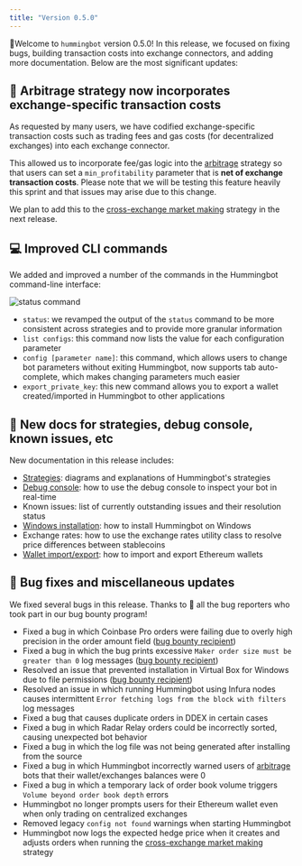 ```yaml
---
title: "Version 0.5.0"
---
```


🚀Welcome to `hummingbot` version 0.5.0! In this release, we focused on fixing bugs, building transaction costs into exchange connectors, and adding more documentation. Below are the most significant updates:

## 💸 Arbitrage strategy now incorporates exchange-specific transaction costs

As requested by many users, we have codified exchange-specific transaction costs such as trading fees and gas costs (for decentralized exchanges) into each exchange connector.

This allowed us to incorporate fee/gas logic into the [arbitrage](/strategies/arbitrage) strategy so that users can set a `min_profitability` parameter that is **net of exchange transaction costs**. Please note that we will be testing this feature heavily this sprint and that issues may arise due to this change.

We plan to add this to the [cross-exchange market making](/strategies/cross-exchange-market-making) strategy in the next release.

## 💻 Improved CLI commands

We added and improved a number of the commands in the Hummingbot command-line interface:

![status command](/img/status-command.png)

- `status`: we revamped the output of the `status` command to be more consistent across strategies and to provide more granular information
- `list configs`: this command now lists the value for each configuration parameter
- `config [parameter name]`: this command, which allows users to change bot parameters without exiting Hummingbot, now supports tab auto-complete, which makes changing parameters much easier
- `export_private_key`: this new command allows you to export a wallet created/imported in Hummingbot to other applications

## 📝 New docs for strategies, debug console, known issues, etc

New documentation in this release includes:

- [Strategies](/strategies/overview/): diagrams and explanations of Hummingbot's strategies
- [Debug console](/features/debug/): how to use the debug console to inspect your bot in real-time
- Known issues: list of currently outstanding issues and their resolution status
- [Windows installation](/installation/windows/): how to install Hummingbot on Windows
- Exchange rates: how to use the exchange rates utility class to resolve price differences between stablecoins
- [Wallet import/export](https://docs.hummingbot.io/operation/connect-exchange/#export-keys): how to import and export Ethereum wallets

## 🐞 Bug fixes and miscellaneous updates

We fixed several bugs in this release. Thanks to 🙏 all the bug reporters who took part in our bug bounty program!

- Fixed a bug in which Coinbase Pro orders were failing due to overly high precision in the order amount field ([bug bounty recipient](https://github.com/CoinAlpha/hummingbot/issues/106))
- Fixed a bug in which the bug prints excessive `Maker order size must be greater than 0` log messages ([bug bounty recipient](https://github.com/CoinAlpha/hummingbot/issues/118))
- Resolved an issue that prevented installation in Virtual Box for Windows due to file permissions ([bug bounty recipient](https://github.com/CoinAlpha/hummingbot/issues/94))
- Resolved an issue in which running Hummingbot using Infura nodes causes intermittent `Error fetching logs from the block with filters` log messages
- Fixed a bug that causes duplicate orders in DDEX in certain cases
- Fixed a bug in which Radar Relay orders could be incorrectly sorted, causing unexpected bot behavior
- Fixed a bug in which the log file was not being generated after installing from the source
- Fixed a bug in which Hummingbot incorrectly warned users of [arbitrage](/strategies/arbitrage) bots that their wallet/exchanges balances were 0
- Fixed a bug in which a temporary lack of order book volume triggers `Volume beyond order book depth` errors
- Hummingbot no longer prompts users for their Ethereum wallet even when only trading on centralized exchanges
- Removed legacy `config not found` warnings when starting Hummingbot
- Hummingbot now logs the expected hedge price when it creates and adjusts orders when running the [cross-exchange market making](/strategies/cross-exchange-market-making) strategy
